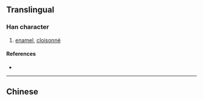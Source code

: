 {{character info/new}}
{{also|琺}}
==Translingual==

===Han character===
{{Han char|rn=96|rad=玉|as=05|sn=9|four=|canj=MGGI|ids=⿰𤣩去}}

# [[enamel]], [[cloisonné]]

====References====
* {{Han ref|kx=0730.081|dkj=20934|dj=1141.200|hdz=80018.170|uh=73D0|ud=29648}}

----

==Chinese==
{{zh-see|琺}}